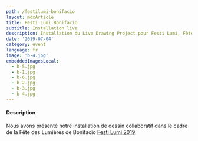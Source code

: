 ```yaml
---
path: /festilumi-bonifacio
layout: mdxArticle
title: Festi Lumi Bonifacio
subtitle: Installation live
description: Installation du Live Drawing Project pour Festi Lumi, Fête des Lumières de Bonifacio, France
date: '2019-07-04'
category: event
language: fr
image: 'b-4.jpg'
embeddedImagesLocal:
  - b-5.jpg
  - b-1.jpg
  - b-6.jpg
  - b-2.jpg
  - b-3.jpg
  - b-4.jpg
---
```


<ImageGrid props={props}/>

#### Description

Nous avons présenté notre installation de dessin collaboratif dans le cadre de la Fête des Lumières de Bonifacio [Festi Lumi 2019](//www.bonifacio.fr/agenda-manifestation/festi-lumi/).

